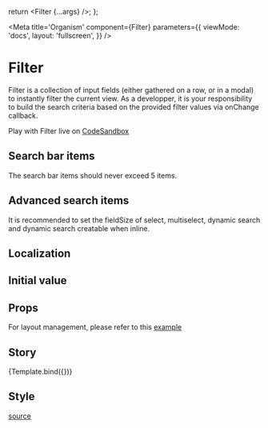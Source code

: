 


  return <Filter {...args} />;
};

<Meta
  title='Organism'
  component={Filter}
  parameters={{
    viewMode: 'docs',
    layout: 'fullscreen',
  }}
/>

# Filter

Filter is a collection of input fields (either gathered on a row, or in a modal) to instantly filter the current view.
As a developper, it is your responsibility to build the search criteria based on the provided filter values via onChange callback.

Play with Filter live on [CodeSandbox](https://codesandbox.io/s/filter-demo-hi6upd)

## Search bar items

<div
  style={{
    border: '1px solid red',
    borderRadius: '4px',
    padding: '1rem',
    color: 'red',
  }}>
  <div
    style={{
      top: '50%',
      left: '50%',
    }}>
    <Icon icon={['fal', 'exclamation-triangle']} size='lg' /> The search bar items should never exceed 5 items.
  </div>
</div>

<Canvas isExpanded={true}>
  <Filter
    searchBarItems={[
      {
        dataIndex: 'text',
        filterType: FilterTypeEnum.TEXT,
        placeholder: 'Search text',
      },
      {
        dataIndex: 'dateFrom',
        filterType: FilterTypeEnum.DATE,
        isClearable: true,
        label: 'From',
      },
      {
        dataIndex: 'dateTo',
        filterType: FilterTypeEnum.DATE,
        isClearable: true,
        label: 'To',
      },
    ]}
    onChange={console.log}
  />
</Canvas>

## Advanced search items

<div
  style={{
    border: '1px solid deepskyblue',
    borderRadius: '4px',
    padding: '1rem',
  }}>
  <div
    style={{
      top: '50%',
      left: '50%',
    }}>
    <Icon style={{ color: 'deepskyblue' }} icon={['fal', 'exclamation-circle']} size='lg' /> It is recommended to set
    the fieldSize of select, multiselect, dynamic search and dynamic search creatable when inline.
  </div>
</div>

<Canvas isExpanded={false}>
  <Filter
    advancedSearchItems={[
      {
        filterType: FilterTypeEnum.COLUMN,
        fields: [
          {
            filterType: FilterTypeEnum.TITLE,
            label: 'Section #1',
          },
          {
            dataIndex: 'number',
            filterType: FilterTypeEnum.NUMBER,
            label: 'Number',
            placeholder: 'Search number',
          },
          {
            filterType: FilterTypeEnum.TITLE,
            label: 'Section #1 - 2',
          },
          {
            dataIndex: 'select',
            filterType: FilterTypeEnum.SELECT,
            isClearable: true,
            label: 'Select',
            options: [
              { value: 'SELECT1', label: 'Option #1' },
              { value: 'SELECT2', label: 'Option #2' },
            ],
            placeholder: 'Select an option',
          },
        ],
      },
      {
        filterType: FilterTypeEnum.COLUMN,
        fields: [
          {
            filterType: FilterTypeEnum.TITLE,
            label: 'Section #2',
          },
          {
            dataIndex: 'text',
            filterType: FilterTypeEnum.TEXT,
            label: 'Text',
            placeholder: 'Search text',
          },
          {
            dataIndex: 'dateFrom',
            filterType: FilterTypeEnum.DATE,
            isClearable: true,
            label: 'From',
          },
          {
            dataIndex: 'dateTo',
            filterType: FilterTypeEnum.DATE,
            isClearable: true,
            label: 'To',
          },
          {
            dataIndex: 'multiselect',
            filterType: FilterTypeEnum.MULTISELECT,
            isClearable: true,
            label: 'Multiselect',
            numberOfItemLabel: '{} item selected',
            numberOfItemsLabel: '{} items selected',
            options: [
              { value: 'SELECT1', label: 'Option #1' },
              { value: 'SELECT2', label: 'Option #2' },
            ],
            placeholder: 'Select options',
          },
        ],
      },
    ]}
    searchBarItems={[
      {
        dataIndex: 'text',
        fieldSize: 4,
        filterType: FilterTypeEnum.TEXT,
        placeholder: 'Search text',
      },
      {
        dataIndex: 'multiselect',
        filterType: FilterTypeEnum.MULTISELECT,
        fieldSize: 4,
        isClearable: true,
        numberOfItemLabel: '{} item selected',
        numberOfItemsLabel: '{} items selected',
        options: [
          { value: 'SELECT1', label: 'Option #1' },
          { value: 'SELECT2', label: 'Option #2' },
        ],
        placeholder: 'Select options',
      },
    ]}
    onChange={console.log}
  />
</Canvas>

## Localization

<Canvas isExpanded={false}>
  <Filter
    advancedSearchItems={[
      {
        filterType: FilterTypeEnum.COLUMN,
        fields: [
          {
            filterType: FilterTypeEnum.TITLE,
            label: 'Section #1',
          },
          {
            dataIndex: 'number',
            filterType: FilterTypeEnum.NUMBER,
            label: 'Number',
            placeholder: 'Search number',
          },
        ],
      },
      {
        filterType: FilterTypeEnum.COLUMN,
        fields: [
          {
            filterType: FilterTypeEnum.TITLE,
            label: 'Section #2',
          },
          {
            dataIndex: 'text',
            filterType: FilterTypeEnum.TEXT,
            label: 'Text',
            placeholder: 'Search text',
          },
        ],
      },
    ]}
    searchBarItems={[
      {
        dataIndex: 'text',
        fieldSize: 4,
        filterType: FilterTypeEnum.TEXT,
        placeholder: 'Search text',
      },
    ]}
    localization={{
      advancedSearch: 'Custom Advanced search',
      advancedSearchTitle: 'Custom Advanced search',
      search: 'Custom Search',
      reset: 'Custom Reset',
    }}
    onChange={console.log}
  />
</Canvas>

## Initial value

<Canvas isExpanded={false}>
  <Filter
    advancedSearchItems={[
      {
        dataIndex: 'checkbox',
        filterType: FilterTypeEnum.CHECKBOX,
        label: 'Checkbox',
      },
      {
        dataIndex: 'text',
        filterType: FilterTypeEnum.TEXT,
        label: 'Text',
        placeholder: 'Search text',
      },
    ]}
    searchBarItems={[
      {
        dataIndex: 'text',
        fieldSize: 4,
        filterType: FilterTypeEnum.TEXT,
        placeholder: 'Search text',
      },
      {
        dataIndex: 'checkbox',
        fieldSize: 4,
        filterType: FilterTypeEnum.CHECKBOX,
      },
    ]}
    initialValues={{
      checkbox: [
        {
          value: 'CHECKBOX1',
          label: 'Checkbox #1',
          checked: true,
        },
      ],
      text: 'text',
    }}
    onChange={console.log}
  />
</Canvas>

## Props

<ArgsTable of={Filter} sort='requiredFirst' />

For layout management, please refer to this [example](https://codesandbox.io/s/size-management-sidebar-xtpkk0)

## Story

<Canvas>
  <Story
    name='Filter'
    args={{
      advancedSearchItems: [
        {
          filterType: FilterTypeEnum.COLUMN,
          fields: [
            {
              filterType: FilterTypeEnum.TITLE,
              label: 'Section #1',
            },
            {
              dataIndex: 'number',
              filterType: FilterTypeEnum.NUMBER,
              label: 'Number',
              placeholder: 'Search number',
            },
            {
              dataIndex: 'checkbox',
              filterType: FilterTypeEnum.CHECKBOX,
              label: 'Checkbox',
            },
            {
              dataIndex: 'select',
              filterType: FilterTypeEnum.SELECT,
              isClearable: true,
              label: 'Select',
              options: [
                { value: 'SELECT1', label: 'Option #1' },
                { value: 'SELECT2', label: 'Option #2' },
                { value: 'SELECT3', label: 'Option #3' },
                { value: 'SELECT4', label: 'Option #4' },
              ],
              placeholder: 'Select an option',
            },
          ],
        },
        {
          filterType: FilterTypeEnum.COLUMN,
          fields: [
            {
              filterType: FilterTypeEnum.TITLE,
              label: 'Section #2',
            },
            {
              dataIndex: 'text',
              filterType: FilterTypeEnum.TEXT,
              label: 'Text',
              placeholder: 'Search text',
            },
            {
              dataIndex: 'dateFrom',
              filterType: FilterTypeEnum.DATE,
              isClearable: true,
              label: 'From',
            },
            {
              dataIndex: 'dateTo',
              filterType: FilterTypeEnum.DATE,
              isClearable: true,
              label: 'To',
            },
            {
              dataIndex: 'multiselect',
              filterType: FilterTypeEnum.MULTISELECT,
              isClearable: true,
              label: 'Multiselect',
              numberOfItemLabel: '{} item selected',
              numberOfItemsLabel: '{} items selected',
              options: [
                { value: 'SELECT1', label: 'Option #1' },
                { value: 'SELECT2', label: 'Option #2' },
                { value: 'SELECT3', label: 'Option #3' },
                { value: 'SELECT4', label: 'Option #4' },
              ],
              placeholder: 'Select options',
            },
          ],
        },
      ],
      searchBarItems: [
        {
          dataIndex: 'dateFrom',
          filterType: FilterTypeEnum.DATE,
          isClearable: true,
          label: 'From',
        },
        {
          dataIndex: 'dateTo',
          filterType: FilterTypeEnum.DATE,
          isClearable: true,
          label: 'To',
        },
        {
          dataIndex: 'multiselect',
          filterType: FilterTypeEnum.MULTISELECT,
          fieldSize: 3,
          isClearable: true,
          numberOfItemLabel: '{} item selected',
          numberOfItemsLabel: '{} items selected',
          options: [
            { value: 'SELECT1', label: 'Option #1' },
            { value: 'SELECT2', label: 'Option #2' },
            { value: 'SELECT3', label: 'Option #3' },
            { value: 'SELECT4', label: 'Option #4' },
          ],
          placeholder: 'Select options',
        },
      ],
      initialValues: {
        checkbox: [
          {
            value: 'CHECKBOX1',
            label: 'Checkbox #1',
          },
          {
            value: 'CHECKBOX2',
            label: 'Checkbox #2',
          },
        ],
        dateFrom: new Date(),
      },
      localization: {
        advancedSearch: 'Advanced search',
        advancedSearchTitle: 'Advanced search',
        search: 'Search',
        reset: 'Reset',
      },
      onChange: console.log,
    }}>
    {Template.bind({})}
  </Story>
</Canvas>

## Style

[source](https://github.com/CharlesCoqueret/ghost-design-system/blob/main/src/assets/_filter.scss)

<Source language='css' dark format={true} code={filterStyle} />

